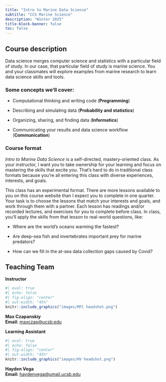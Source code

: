 ```yaml
---
title: "Intro to Marine Data Science"
subtitle: "CCS Marine Science"
description: "Winter 2025"
title-block-banner: false
toc: false
---
```


## Course description

Data science merges computer science and statistics with a particular field of study. In our case, that particular field of study is marine science. You and your classmates will explore examples from marine research to learn data science skills and tools.

### Some concepts we'll cover:

-   Computational thinking and writing code (**Programming**)

-   Describing and simulating data (**Probability and statistics**)

-   Organizing, sharing, and finding data (**Informatics**)

-   Communicating your results and data science workflow (**Communication**)

### Course format

*Intro to Marine Data Science* is a self-directed, mastery-oriented class. As your instructor, I want you to take ownership for your learning and focus on mastering the skills that excite you. That's hard to do in traditional class formats because you're all entering this class with diverse experiences, interests, and goals.

This class has an experimental format. There are more lessons available to you on this course website than I expect you to complete in one quarter. Your task is to choose the lessons that match your interests and goals, and work through them with a partner. Each lesson has readings and/or recorded lectures, and exercises for you to complete before class. In class, you'll apply the skills from that lesson to real-world questions, like:

-   Where are the world's oceans warming the fastest?

-   Are deep-sea fish and invertebrates important prey for marine predators?

-   How can we fill in the at-sea data collection gaps caused by Covid?

## Teaching Team

::::::::: grid
::::: {.g-col-12 .g-col-md-6}
::: {.center-text .body-text-l}
**Instructor**
:::

```r
#| eval: true 
#| echo: false
#| fig-align: "center"
#| out-width: "45%" 
knitr::include_graphics("images/MFC headshot.png")
```

::: center-text
[**Max Czapanskiy**]{.teal-text}\
**Email:** [maxczap\@ucsb.edu](mailto::maxczap@ucsb.edu)
:::
:::::

::::: {.g-col-12 .g-col-md-6}
::: {.center-text .body-text-l}
**Learning Assistant**
:::

```r
#| eval: true 
#| echo: false
#| fig-align: "center"
#| out-width: "45%" 
knitr::include_graphics("images/HV headshot.png")
```

::: center-text
[**Hayden Vega**]{.teal-text}\
**Email:** [haydenvega\@umail.ucsb.edu](mailto::haydenvega@umail.ucsb.edu)
:::
:::::
:::::::::
